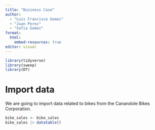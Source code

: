 ---
title: "Business Case"
author: 
  - "Luis Francisco Gomez"
  - "Juan Perez"
  - "Sofia Gomez"
format: 
  html:
    embed-resources: true
editor: visual
---

```{r}
library(tidyverse)
library(sweep)
library(DT)
```

# Import data

We are going to import data related to bikes from the Canandole Bikes Corporation.

```{r}
bike_sales <- bike_sales
bike_sales |> datatable()
```


